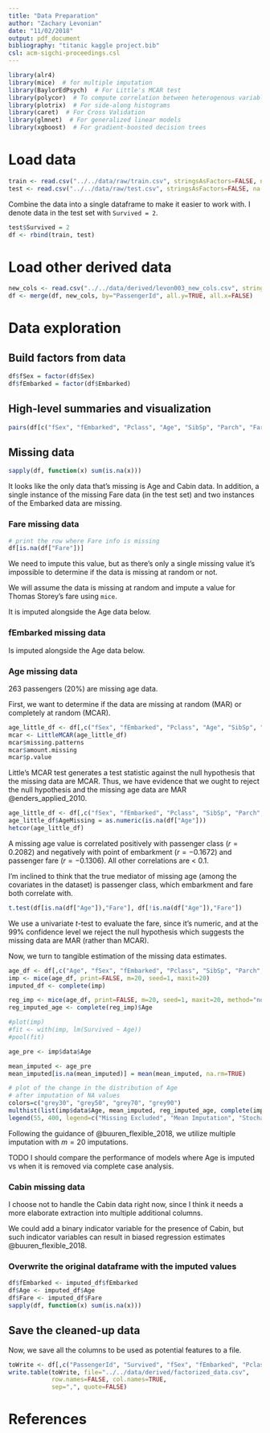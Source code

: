 ```yaml
---
title: "Data Preparation"
author: "Zachary Levonian"
date: "11/02/2018"
output: pdf_document
bibliography: "titanic kaggle project.bib"
csl: acm-sigchi-proceedings.csl
---
```


```r
library(alr4)
library(mice)  # for multiple imputation
library(BaylorEdPsych)  # For Little's MCAR test
library(polycor)  # To compute correlation between heterogenous variables
library(plotrix)  # For side-along histograms
library(caret)  # For Cross Validation
library(glmnet)  # For generalized linear models
library(xgboost)  # For gradient-boosted decision trees
```

# Load data

```r
train <- read.csv("../../data/raw/train.csv", stringsAsFactors=FALSE, na.strings = c("NA", ""))
test <- read.csv("../../data/raw/test.csv", stringsAsFactors=FALSE, na.strings = c("NA", ""))
```

Combine the data into a single dataframe to make it easier to work with.  I denote data in the test set with `Survived = 2`.

```r
test$Survived = 2
df <- rbind(train, test)
```

# Load other derived data

```r
new_cols <- read.csv("../../data/derived/levon003_new_cols.csv", stringsAsFactors=TRUE)
df <- merge(df, new_cols, by="PassengerId", all.y=TRUE, all.x=FALSE)
```


# Data exploration

## Build factors from data

```r
df$fSex = factor(df$Sex)
df$fEmbarked = factor(df$Embarked)
```

## High-level summaries and visualization

```r
pairs(df[c("fSex", "fEmbarked", "Pclass", "Age", "SibSp", "Parch", "Fare", "Survived")])
```

## Missing data

```r
sapply(df, function(x) sum(is.na(x)))
```

It looks like the only data that's missing is Age and Cabin data. In addition, a single instance of the missing Fare data (in the test set) and two instances of the Embarked data are missing.

### Fare missing data

```r
# print the row where Fare info is missing
df[is.na(df["Fare"])]
```

We need to impute this value, but as there's only a single missing value it's impossible to determine if the data is missing at random or not.

We will assume the data is missing at random and impute a value for Thomas Storey's fare using `mice`.

It is imputed alongside the Age data below.

### fEmbarked missing data

Is imputed alongside the Age data below.

### Age missing data

263 passengers (20%) are missing age data.

First, we want to determine if the data are missing at random (MAR) or completely at random (MCAR).

```r
age_little_df <- df[,c("fSex", "fEmbarked", "Pclass", "Age", "SibSp", "Parch", "Survived")]
mcar <- LittleMCAR(age_little_df)
mcar$missing.patterns
mcar$amount.missing
mcar$p.value
```

Little's MCAR test generates a test statistic against the null hypothesis that the missing data are MCAR.  Thus, we have evidence that we ought to reject the null hypothesis and the missing age data are MAR @enders_applied_2010.

```r
age_little_df <- df[,c("fSex", "fEmbarked", "Pclass", "SibSp", "Parch", "Fare", "Survived", "name_title", "name_word_length", "name_char_length", "cabin_first_letter", "ticket_category")]
age_little_df$AgeMissing = as.numeric(is.na(df["Age"]))
hetcor(age_little_df)
```

A missing age value is correlated positively with passenger class ($r=0.2082$) and negatively with point of embarkment ($r=-0.1672$) and passenger fare ($r=-0.1306$).  All other correlations are < 0.1.  

I'm inclined to think that the true mediator of missing age (among the covariates in the dataset) is passenger class, which embarkment and fare both correlate with.

```r
t.test(df[is.na(df["Age"]),"Fare"], df[!is.na(df["Age"]),"Fare"])
```

We use a univariate $t$-test to evaluate the fare, since it's numeric, and at the 99% confidence level we reject the null hypothesis which suggests the missing data are MAR (rather than MCAR).

Now, we turn to tangible estimation of the missing data estimates.

```r
age_df <- df[,c("Age", "fSex", "fEmbarked", "Pclass", "SibSp", "Parch", "Fare", "Survived", "name_title", "name_word_length", "cabin_first_letter")]
imp <- mice(age_df, print=FALSE, m=20, seed=1, maxit=20)
imputed_df <- complete(imp)

reg_imp <- mice(age_df, print=FALSE, m=20, seed=1, maxit=20, method="norm.nob")
reg_imputed_age <- complete(reg_imp)$Age

#plot(imp)
#fit <- with(imp, lm(Survived ~ Age))
#pool(fit)
```

```r
age_pre <- imp$data$Age

mean_imputed <- age_pre
mean_imputed[is.na(mean_imputed)] = mean(mean_imputed, na.rm=TRUE)

# plot of the change in the distribution of Age 
# after imputation of NA values
colors=c("grey30", "grey50", "grey70", "grey90")
multhist(list(imp$data$Age, mean_imputed, reg_imputed_age, complete(imp)$Age), xlab="Passenger Age", ylab="Count", col=colors, legend.text=TRUE)
legend(55, 400, legend=c("Missing Excluded", "Mean Imputation", "Stochastic Reg. Imp.", "Predictive Mean Matching"), col=colors, lty=c(1,1,1,1))
```


Following the guidance of @buuren_flexible_2018, we utilize multiple imputation with $m=20$ imputations.

TODO I should compare the performance of models where Age is imputed vs when it is removed via complete case analysis.

### Cabin missing data

I choose not to handle the Cabin data right now, since I think it needs a more elaborate extraction into multiple additional columns.

We could add a binary indicator variable for the presence of Cabin, but such indicator variables can result in biased regression estimates @buuren_flexible_2018.

### Overwrite the original dataframe with the imputed values

```r
df$fEmbarked <- imputed_df$fEmbarked
df$Age <- imputed_df$Age
df$Fare <- imputed_df$Fare
sapply(df, function(x) sum(is.na(x)))
```


## Save the cleaned-up data

Now, we save all the columns to be used as potential features to a file.

```r
toWrite <- df[,c("PassengerId", "Survived", "fSex", "fEmbarked", "Pclass", "Age", "SibSp", "Parch", "Fare", "name_title", "name_word_length", "name_char_length", "cabin_first_letter", "ticket_category")]
write.table(toWrite, file="../../data/derived/factorized_data.csv",
            row.names=FALSE, col.names=TRUE, 
            sep=",", quote=FALSE)
```

# References
